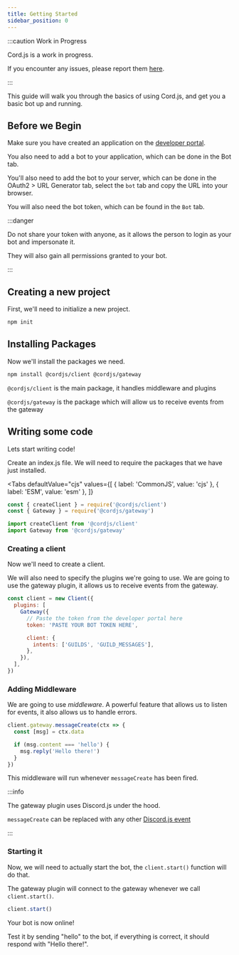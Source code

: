 ```yaml
---
title: Getting Started
sidebar_position: 0
---
```


:::caution Work in Progress

Cord.js is a work in progress.

If you encounter any issues,
please report them [here](https://github.com/lukadev-0/cord.js/issues).

:::

This guide will walk you through the basics of using Cord.js, and get
you a basic bot up and running.

## Before we Begin

Make sure you have created an
application on the [developer portal](https://discord.com/developers/applications).

You also need to add a bot to your application, which can be done in the
Bot tab.

You'll also need to add the bot to your server, which can be done in the
OAuth2 > URL Generator tab, select the `bot` tab and copy the URL into
your browser.

You will also need the bot token, which can be found in the `Bot` tab.

:::danger

Do not share your token with anyone, as it allows the person
to login as your bot and impersonate it.

They will also gain all permissions granted to your bot.

:::

## Creating a new project

First, we'll need to initialize a new project.

```bash npm2yarn
npm init
```

## Installing Packages

Now we'll install the packages we need.

```bash npm2yarn
npm install @cordjs/client @cordjs/gateway
```

`@cordjs/client` is the main package, it handles middleware and plugins

`@cordjs/gateway` is the package which will allow us to receive events from the gateway

## Writing some code

Lets start writing code!

Create an index.js file. We will need to require the
packages that we have just installed.

<Tabs
  defaultValue="cjs"
  values={[
    { label: 'CommonJS', value: 'cjs' },
    { label: 'ESM', value: 'esm' },
  ]}
>
  <TabItem value="cjs">

```js
const { createClient } = require('@cordjs/client')
const { Gateway } = require('@cordjs/gateway')
```

  </TabItem>
  <TabItem value="esm">

```js
import createClient from '@cordjs/client'
import Gateway from '@cordjs/gateway'
```

  </TabItem>
</Tabs>

### Creating a client

Now we'll need to create a client.

We will also need to specify the plugins we're going to use.
We are going to use the gateway plugin, it allows us to receive events from the gateway.

```js
const client = new Client({
  plugins: [
    Gateway({
      // Paste the token from the developer portal here
      token: 'PASTE YOUR BOT TOKEN HERE',

      client: {
        intents: ['GUILDS', 'GUILD_MESSAGES'],
      },
    }),
  ],
})
```

### Adding Middleware

We are going to use _middleware_. A powerful feature
that allows us to listen for events, it also allows
us to handle errors.

```js
client.gateway.messageCreate(ctx => {
  const [msg] = ctx.data

  if (msg.content === 'hello') {
    msg.reply('Hello there!')
  }
})
```

This middleware will run whenever `messageCreate` has been fired.

:::info

The gateway plugin uses Discord.js under the hood.

`messageCreate` can be replaced with
any other [Discord.js event](https://discord.js.org/#/docs/main/stable/class/Client)

:::

### Starting it

Now, we will need to actually start the bot,
the `client.start()` function will do that.

The gateway plugin will connect to the gateway whenever
we call `client.start()`.

```js
client.start()
```

Your bot is now online!

Test it by sending "hello" to the bot, if everything is correct,
it should respond with "Hello there!".
